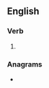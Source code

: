 ==English==

===Verb===
{{head|en|verb form}}

# {{en-third-person singular of|steady}}

===Anagrams===
* {{anagrams|en|a=adeeisst|east side|eastside|seatside|set aside|set-aside|setaside|siestaed}}